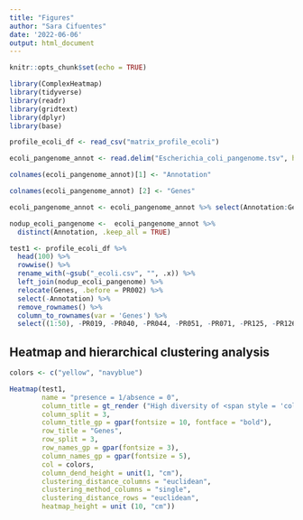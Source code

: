 ```yaml
---
title: "Figures"
author: "Sara Cifuentes"
date: '2022-06-06'
output: html_document
---
```


```r
knitr::opts_chunk$set(echo = TRUE)
```



```r
library(ComplexHeatmap)
library(tidyverse)
library(readr)
library(gridtext)
library(dplyr)
library(base)
```



```r
profile_ecoli_df <- read_csv("matrix_profile_ecoli")

ecoli_pangenome_annot <- read.delim("Escherichia_coli_pangenome.tsv", header=FALSE)

colnames(ecoli_pangenome_annot)[1] <- "Annotation"

colnames(ecoli_pangenome_annot) [2] <- "Genes"

ecoli_pangenome_annot <- ecoli_pangenome_annot %>% select(Annotation:Genes)

nodup_ecoli_pangenome <-  ecoli_pangenome_annot %>% 
  distinct(Annotation, .keep_all = TRUE)

```


```r
test1 <- profile_ecoli_df %>% 
  head(100) %>% 
  rowwise() %>% 
  rename_with(~gsub("_ecoli.csv", "", .x)) %>% 
  left_join(nodup_ecoli_pangenome) %>% 
  relocate(Genes, .before = PR002) %>% 
  select(-Annotation) %>% 
  remove_rownames() %>% 
  column_to_rownames(var = 'Genes') %>% 
  select((1:50), -PR019, -PR040, -PR044, -PR051, -PR071, -PR125, -PR126)

```

## Heatmap and hierarchical clustering analysis 

```r
colors <- c("yellow", "navyblue")

Heatmap(test1,
        name = "presence = 1/absence = 0",
        column_title = gt_render ("High diversity of <span style = 'color: navyblue'>*Escherichia coli*</span> strains<br>in pediatric fecal samples in rural and peri-urban areas of Quito, Ecuador"),
        column_split = 3, 
        column_title_gp = gpar(fontsize = 10, fontface = "bold"),
        row_title = "Genes",
        row_split = 3,
        row_names_gp = gpar(fontsize = 3),
        column_names_gp = gpar(fontsize = 5), 
        col = colors,
        column_dend_height = unit(1, "cm"),
        clustering_distance_columns = "euclidean",
        clustering_method_columns = "single", 
        clustering_distance_rows = "euclidean",
        heatmap_height = unit (10, "cm")) 

```
